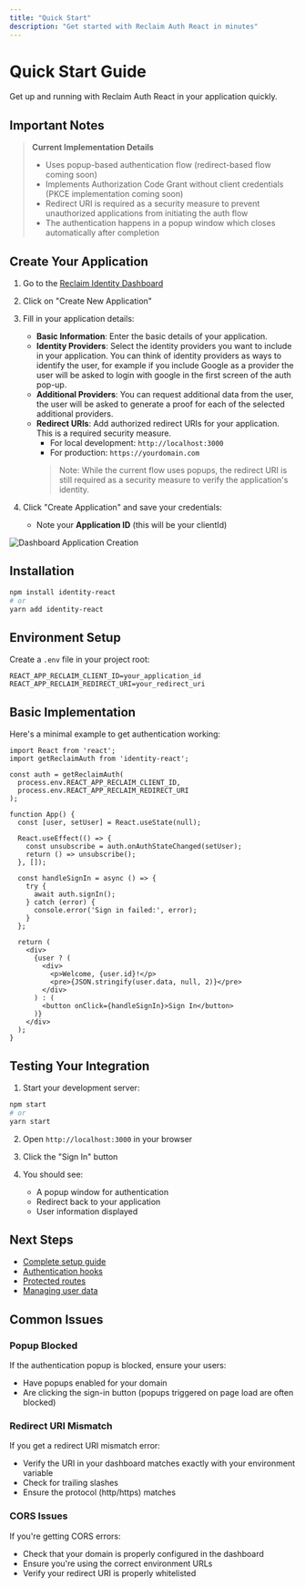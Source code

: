 ```yaml
---
title: "Quick Start"
description: "Get started with Reclaim Auth React in minutes"
---
```


# Quick Start Guide

Get up and running with Reclaim Auth React in your application quickly.

## Important Notes

> **Current Implementation Details**
> - Uses popup-based authentication flow (redirect-based flow coming soon)
> - Implements Authorization Code Grant without client credentials (PKCE implementation coming soon)
> - Redirect URI is required as a security measure to prevent unauthorized applications from initiating the auth flow
> - The authentication happens in a popup window which closes automatically after completion

## Create Your Application

1. Go to the [Reclaim Identity Dashboard](https://identity.reclaimprotocol.org/dashboard/home)

2. Click on "Create New Application"

3. Fill in your application details:
   - **Basic Information**: Enter the basic details of your application.
   - **Identity Providers**: Select the identity providers you want to include in your application. You can think of identity providers as 
   ways to identify the user, for example if you include Google as a provider the user will be asked to login with google in the first screen of
   the auth pop-up.
   - **Additional Providers**: You can request additional data from the user, the user will be asked to generate a proof for each of the selected
   additional providers.
   - **Redirect URIs**: Add authorized redirect URIs for your application. This is a required security measure.
     - For local development: `http://localhost:3000`
     - For production: `https://yourdomain.com`
     > Note: While the current flow uses popups, the redirect URI is still required as a security measure to verify the application's identity.

4. Click "Create Application" and save your credentials:
   - Note your **Application ID** (this will be your clientId)

![Dashboard Application Creation](/oauth-react/dashboard.png)

## Installation

```bash
npm install identity-react
# or
yarn add identity-react
```

## Environment Setup

Create a `.env` file in your project root:

```env
REACT_APP_RECLAIM_CLIENT_ID=your_application_id
REACT_APP_RECLAIM_REDIRECT_URI=your_redirect_uri
```

## Basic Implementation

Here's a minimal example to get authentication working:

```tsx
import React from 'react';
import getReclaimAuth from 'identity-react';

const auth = getReclaimAuth(
  process.env.REACT_APP_RECLAIM_CLIENT_ID,
  process.env.REACT_APP_RECLAIM_REDIRECT_URI
);

function App() {
  const [user, setUser] = React.useState(null);

  React.useEffect(() => {
    const unsubscribe = auth.onAuthStateChanged(setUser);
    return () => unsubscribe();
  }, []);

  const handleSignIn = async () => {
    try {
      await auth.signIn();
    } catch (error) {
      console.error('Sign in failed:', error);
    }
  };

  return (
    <div>
      {user ? (
        <div>
          <p>Welcome, {user.id}!</p>
          <pre>{JSON.stringify(user.data, null, 2)}</pre>
        </div>
      ) : (
        <button onClick={handleSignIn}>Sign In</button>
      )}
    </div>
  );
}
```

## Testing Your Integration

1. Start your development server:
```bash
npm start
# or
yarn start
```

2. Open `http://localhost:3000` in your browser

3. Click the "Sign In" button

4. You should see:
   - A popup window for authentication
   - Redirect back to your application
   - User information displayed

## Next Steps

- [Complete setup guide](/oauth-react/setup)
- [Authentication hooks](/oauth-react/hooks)
- [Protected routes](/oauth-react/protected-routes)
- [Managing user data](/oauth-react/user-data)

## Common Issues

### Popup Blocked
If the authentication popup is blocked, ensure your users:
- Have popups enabled for your domain
- Are clicking the sign-in button (popups triggered on page load are often blocked)

### Redirect URI Mismatch
If you get a redirect URI mismatch error:
- Verify the URI in your dashboard matches exactly with your environment variable
- Check for trailing slashes
- Ensure the protocol (http/https) matches

### CORS Issues
If you're getting CORS errors:
- Check that your domain is properly configured in the dashboard
- Ensure you're using the correct environment URLs
- Verify your redirect URI is properly whitelisted